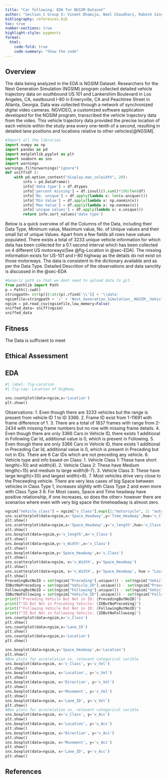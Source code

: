 ```yaml
---
title: "Car following: EDA for NGSIM Dataset"
author: "Section C Group 5: Vineet Dhamija, Neel Chaudhari, Rakesh Singh"
bibliography: references.bib
toc: true
number-sections: true
highlight-style: pygments
format:
  html:
    code-fold: true
    code-summary: "Show the code"
---
```


## Overview

The data being analyzed in the EDA is NGSIM Dataset. Researchers for the Next Generation Simulation (NGSIM) program collected detailed vehicle trajectory data on southbound US 101 and Lankershim Boulevard in Los Angeles, CA, eastbound I-80 in Emeryville, CA and Peachtree Street in Atlanta, Georgia. Data was collected through a network of synchronized digital video cameras. NGVIDEO, a customized software application developed for the NGSIM program, transcribed the vehicle trajectory data from the video. This vehicle trajectory data provided the precise location of each vehicle within the study area every one-tenth of a second, resulting in detailed lane positions and locations relative to other vehicles[@NGSIM].


```python
#Import all the libraries
import numpy as np 
import pandas as pd
import matplotlib.pyplot as plt
import seaborn as sns
import warnings
warnings.filterwarnings("ignore")
def sniff(df ):
    with pd.option_context("display.max_colwidth", 20):
        info = pd.DataFrame()
        info['data type'] = df.dtypes
        info['percent missing'] = df.isnull().sum()*100/len(df)
        info['No. unique'] = df.apply(lambda x: len(x.unique()))
        info['Min Value'] = df.apply(lambda x: np.nanmin(x))
        info['Max Value'] = df.apply(lambda x: np.nanmax(x))
        info['unique values'] = df.apply(lambda x: x.unique())
        return info.sort_values('data type')
```

Below is a quick overview of all the Columns of the Data, including their Data Type, Minimum value, Maximum value, No. of Unique values and their small list of unique Values. Apart from a few fields all rows have values populated. There exists a total of 3233 unique vehicle information for which data has been collected for a 0.1 second interval which has been collected on 4 different US motorways(See @fig-Location in @sec-EDA). The missing information exists for US-101 and I-80 highway as the details do not exist on those motorways. The data is consistent to the dictionary available and as per the Data Type. Detailed Descrition of the observations and data sanctity is discussed in the @sec-EDA


```python
#Generic path so that we dont need to upload data to git. 
from pathlib import Path
p = Path().cwd()
stringpath= str(p)[0:str(p).rfind('\\')] + '\\data'
ngsimfile=stringpath + '/' + 'Next_Generation_Simulation__NGSIM__Vehicle_Trajectories_and_Supporting_Data.csv'
ngsim = pd.read_csv(ngsimfile,low_memory=False)
sniffed_data= sniff(ngsim)
sniffed_data
```


## Fitness

The Data is sufficient to meet 

## Ethical Assessment

## EDA {#sec-EDA}
```python
#| label: fig-Location
#| fig-cap: Location of Highway

sns.countplot(data=ngsim,x='Location')
plt.show()  

```

Observations:
1. Even though there are 3233 vehicles but the range is present from vehicle ID 1 to ID 3366.
2. Frame ID exist from 1-11691 with frame difference of 1. 
3. There are a total of 1837 frames with range from 2-2434 with missing frame numbers but no row with missing frame details. 
4. Even though there are only 3366 Cars in Vehicle ID, there exists 1 additional in Following Car Id, additional value is 0, which is present in Following.
5. Even though there are only 3366 Cars in Vehicle ID, there exists 1 additional in Preceding Car Id, additional value is 0, which is present in Preceding but not in IDs. There are 6 Car IDs which are not preceding any vehicle.
6. Vehicle type and info based on Class:
    1. Vehicle Class 1: These have short length(~10) and width(4). 
    2. Vehicle Class 2: These have Medium length(~15) and medium to large width(6-7). 
    3. Vehicle Class 3: These have large length(>30) and largest width(>8). 
7. Most vehicles drive very close to the Preceeding vehicle. There are very less cases of big Space between vehicles in Class Type 1, increases slightly with Class Type 2 and even more with Class Type 3 
8. For Most cases, Space and Time headway have positive relationship, if one increases, so does the other> however there are scenarios where even with very big space the timeheadway is almost zero.  

```python
ngsim["Vehicle_class"] = ngsim["v_Class"].map({1:"motorcycle", 2: "auto", 3: "truck"})
sns.scatterplot(data=ngsim,x='Space_Headway',y='Time_Headway',hue='v_Class')
plt.show()
sns.scatterplot(data=ngsim,x='Space_Headway',y='v_length',hue='v_Class')
plt.show()
sns.boxplot(data=ngsim,y='v_length',x='v_Class')
plt.show()
sns.boxplot(data=ngsim,y='v_Width',x='v_Class')
plt.show()
sns.boxplot(data=ngsim,y='Space_Headway',x='v_Class')
plt.show()
sns.scatterplot(data=ngsim, x='v_Width', y='Space_Headway')
plt.show()
sns.scatterplot(data=ngsim, x='v_Width', y='Space_Headway', hue = "Location")
plt.show()
PrecedingButNoID = set(ngsim["Preceding"].unique()) - set(ngsim["Vehicle_ID"].unique())
IDButNoPreceding = set(ngsim["Vehicle_ID"].unique()) - set(ngsim["Preceding"].unique())
FollowingButNoID = set(ngsim["Following"].unique()) - set(ngsim["Vehicle_ID"].unique())
IDButNoFollowing = set(ngsim["Vehicle_ID"].unique()) - set(ngsim["Following"].unique())
print(f"Preceding Vehicle But Not in ID: {PrecedingButNoID}")
print(f"ID But Not in Preceding Vehicle: {IDButNoPreceding}")
print(f"Following Vehicle But Not in ID: {FollowingButNoID}")
print(f"ID But Not in Following Vehicle: {IDButNoFollowing}")
sns.countplot(data=ngsim,x='v_Class')
plt.show()  
sns.countplot(data=ngsim,x='Lane_ID')
plt.show()  
sns.countplot(data=ngsim,x='Location')
plt.show()  
```

```python

sns.boxplot(data=ngsim,y='Space_Headway',x='Location')
plt.show()
#Box plots for accerelation vs. relevent categorical varible
sns.boxplot(data=ngsim, x='v_Class', y='v_Vel')
plt.show()
sns.boxplot(data=ngsim, x='Location', y='v_Vel')
plt.show()
sns.boxplot(data=ngsim, x='Direction', y='v_Vel')
plt.show()
sns.boxplot(data=ngsim, x='Movement', y='v_Vel')
plt.show()
sns.boxplot(data=ngsim, x='Lane_ID', y='v_Vel')
plt.show()
#Box plots for accerelation vs. relevent categorical varible
sns.boxplot(data=ngsim, x='v_Class', y='v_Acc')
plt.show()
sns.boxplot(data=ngsim, x='Location', y='v_Acc')
plt.show()
sns.boxplot(data=ngsim, x='Direction', y='v_Acc')
plt.show()
sns.boxplot(data=ngsim, x='Movement', y='v_Acc')
plt.show()
sns.boxplot(data=ngsim, x='Lane_ID', y='v_Acc')
plt.show()

```



## References
